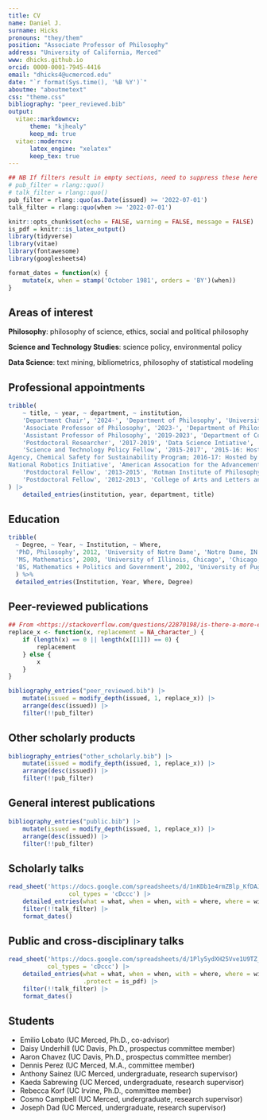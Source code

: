 ```yaml
---
title: CV
name: Daniel J.
surname: Hicks
pronouns: "they/them"
position: "Associate Professor of Philosophy"
address: "University of California, Merced"
www: dhicks.github.io
orcid: 0000-0001-7945-4416
email: "dhicks4@ucmerced.edu"
date: "`r format(Sys.time(), '%B %Y')`"
aboutme: "aboutmetext"
css: "theme.css"
bibliography: "peer_reviewed.bib"
output: 
  vitae::markdowncv:
      theme: "kjhealy"
      keep_md: true
  vitae::moderncv:
      latex_engine: "xelatex"
      keep_tex: true
---
```


```r
## NB If filters result in empty sections, need to suppress these here or LaTeX will throw an error
# pub_filter = rlang::quo()
# talk_filter = rlang::quo()
pub_filter = rlang::quo(as.Date(issued) >= '2022-07-01')
talk_filter = rlang::quo(when >= '2022-07-01')
```

```r
knitr::opts_chunk$set(echo = FALSE, warning = FALSE, message = FALSE)
is_pdf = knitr::is_latex_output()
library(tidyverse)
library(vitae)
library(fontawesome)
library(googlesheets4)

format_dates = function(x) {
    mutate(x, when = stamp('October 1981', orders = 'BY')(when))
}
```

## Areas of interest

**Philosophy**: 
philosophy of science, ethics, social and political philosophy

**Science and Technology Studies**: 
science policy, environmental policy

**Data Science**: 
text mining, bibliometrics, philosophy of statistical modeling


## Professional appointments

```r
tribble(
    ~ title, ~ year, ~ department, ~ institution, 
    'Department Chair', '2024-', 'Department of Philosophy', 'University of California, Merced',
    'Associate Professor of Philosophy', '2023-', 'Department of Philosophy; Affiliate Faculty, Public Health Graduate Group; Affiliate Faculty, Health Sciences Research Institute', 'University of California, Merced', 
    'Assistant Professor of Philosophy', '2019-2023', 'Department of Cognitive Science', 'University of California, Merced',
    'Postdoctoral Researcher', '2017-2019', 'Data Science Intiative', 'University of California, Davis', 
    'Science and Technology Policy Fellow', '2015-2017', '2015-16: Hosted by the Environmental Protection
Agency, Chemical Safety for Sustainability Program; 2016-17: Hosted by the National Science Foundation,
National Robotics Initiative', 'American Assocation for the Advancement of Science',
    'Postdoctoral Fellow', '2013-2015', 'Rotman Institute of Philosophy', 'University of Western Ontario', 
    'Postdoctoral Fellow', '2012-2013', 'College of Arts and Letters and Department of Philosophy', 'University of Notre Dame'
) |> 
    detailed_entries(institution, year, department, title)
```

## Education

```r
tribble(
  ~ Degree, ~ Year, ~ Institution, ~ Where,
  'PhD, Philosophy', 2012, 'University of Notre Dame', 'Notre Dame, IN',
  'MS, Mathematics', 2003, 'University of Illinois, Chicago', 'Chicago, IL',
  'BS, Mathematics + Politics and Government', 2002, 'University of Puget Sound', 'Tacoma, WA'
  ) %>% 
  detailed_entries(Institution, Year, Where, Degree)
```



## Peer-reviewed publications

```r
## From <https://stackoverflow.com/questions/22870198/is-there-a-more-efficient-way-to-replace-null-with-na-in-a-list/49539022#49539022>
replace_x <- function(x, replacement = NA_character_) {
    if (length(x) == 0 || length(x[[1]]) == 0) {
        replacement
    } else {
        x
    }
}

bibliography_entries("peer_reviewed.bib") |> 
    mutate(issued = modify_depth(issued, 1, replace_x)) |> 
    arrange(desc(issued)) |> 
    filter(!!pub_filter)
```


## Other scholarly products

```r
bibliography_entries("other_scholarly.bib") |> 
    mutate(issued = modify_depth(issued, 1, replace_x)) |> 
    arrange(desc(issued)) |> 
    filter(!!pub_filter)
```


## General interest publications

```r
bibliography_entries("public.bib") |> 
    mutate(issued = modify_depth(issued, 1, replace_x)) |> 
    arrange(desc(issued)) |> 
    filter(!!pub_filter)
```

## Scholarly talks

```r
read_sheet('https://docs.google.com/spreadsheets/d/1nKDb1e4rmZBlp_KfDAJkQKRij4btkDewAH-hB6MnxT0/edit#gid=0', 
                 col_types = 'cDccc') |> 
    detailed_entries(what = what, when = when, with = where, where = with, why = why, .protect = is_pdf) |> 
    filter(!!talk_filter) |> 
    format_dates()
```

## Public and cross-disciplinary talks

```r
read_sheet('https://docs.google.com/spreadsheets/d/1Ply5ydXH25Vve1U9TZ_VZLsYL2f6dJIlv2L1Uaiw4Ew/edit#gid=0', 
           col_types = 'cDccc') |> 
    detailed_entries(what = what, when = when, with = where, where = with, why = why, 
                     .protect = is_pdf) |> 
    filter(!!talk_filter) |> 
    format_dates()
```


## Students

- Emilio Lobato (UC Merced, Ph.D., co-advisor)
- Daisy Underhill (UC Davis, Ph.D., prospectus committee member)
- Aaron Chavez (UC Davis, Ph.D., prospectus committee member)
- Dennis Perez (UC Merced, M.A., committee member)
- Anthony Sainez (UC Merced, undergraduate, research supervisor)
- Kaeda Sabrewing (UC Merced, undergraduate, research supervisor)
- Rebecca Korf (UC Irvine, Ph.D., committee member)
- Cosmo Campbell (UC Merced, undergraduate, research supervisor)
- Joseph Dad (UC Merced, undergraduate, research supervisor)


